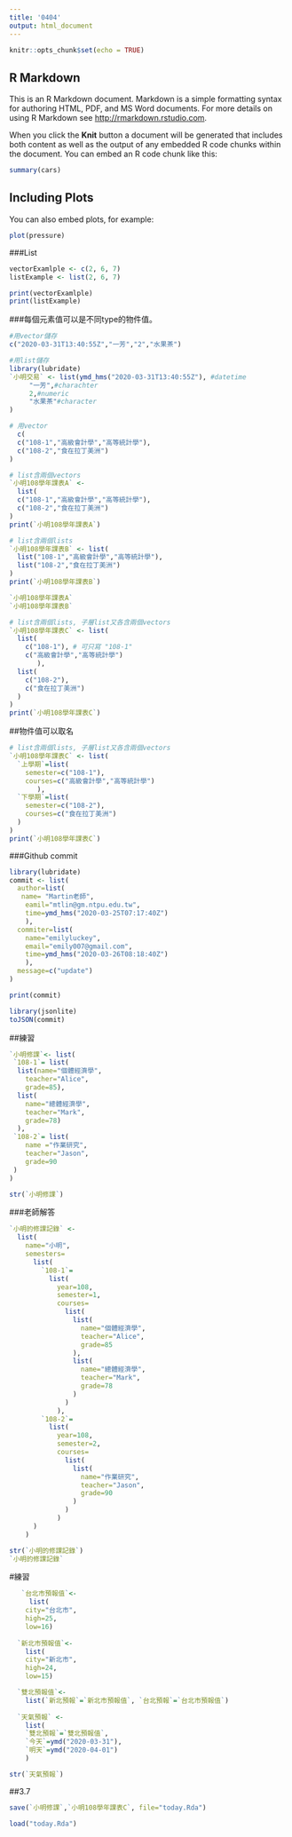```yaml
---
title: '0404'
output: html_document
---
```



```r
knitr::opts_chunk$set(echo = TRUE)
```

## R Markdown

This is an R Markdown document. Markdown is a simple formatting syntax for authoring HTML, PDF, and MS Word documents. For more details on using R Markdown see <http://rmarkdown.rstudio.com>.

When you click the **Knit** button a document will be generated that includes both content as well as the output of any embedded R code chunks within the document. You can embed an R code chunk like this:

```r
summary(cars)
```

## Including Plots

You can also embed plots, for example:

```r
plot(pressure)
```

###List
```r
vectorExamlple <- c(2, 6, 7)
listExample <- list(2, 6, 7)

print(vectorExamlple)
print(listExample)
```

###每個元素值可以是不同type的物件值。
```r
#用vector儲存
c("2020-03-31T13:40:55Z","一芳","2","水果茶")

#用list儲存
library(lubridate)
`小明交易` <- list(ymd_hms("2020-03-31T13:40:55Z"), #datetime
     "一芳",#charachter
     2,#numeric
     "水果茶"#character
)
```

```r
# 用vector
  c(
  c("108-1","高級會計學","高等統計學"),
  c("108-2","食在拉丁美洲")
)
```

```r
# list含兩個vectors
`小明108學年課表A` <- 
  list(
  c("108-1","高級會計學","高等統計學"),
  c("108-2","食在拉丁美洲")
)
print(`小明108學年課表A`)
```

```r
# list含兩個lists
`小明108學年課表B` <- list(
  list("108-1","高級會計學","高等統計學"),
  list("108-2","食在拉丁美洲")
)
print(`小明108學年課表B`)
```

```r
`小明108學年課表A`
`小明108學年課表B`
```

```r
# list含兩個lists, 子層list又各含兩個vectors
`小明108學年課表C` <- list(
  list(
    c("108-1"), # 可只寫 "108-1"
    c("高級會計學","高等統計學")
       ),
  list(
    c("108-2"),
    c("食在拉丁美洲")
  )
)
print(`小明108學年課表C`)
```

##物件值可以取名
```r
# list含兩個lists, 子層list又各含兩個vectors
`小明108學年課表C` <- list(
  `上學期`=list(
    semester=c("108-1"), 
    courses=c("高級會計學","高等統計學")
       ),
  `下學期`=list(
    semester=c("108-2"),
    courses=c("食在拉丁美洲")
  )
)
print(`小明108學年課表C`)
```

###Github commit
```r
library(lubridate)
commit <- list(
  author=list(
   name= "Martin老師",
    eamil="mtlin@gm.ntpu.edu.tw",
    time=ymd_hms("2020-03-25T07:17:40Z")
    ),
  commiter=list(
    name="emilyluckey",
    email="emily007@gmail.com",
    time=ymd_hms("2020-03-26T08:18:40Z")
    ),
  message=c("update")
)
```
```r
print(commit)
```
```r
library(jsonlite) 
toJSON(commit)
```
##練習

```r
`小明修課`<- list(
 `108-1`= list(
  list(name="個體經濟學",
    teacher="Alice",
    grade=85),
  list(
    name="總體經濟學",
    teacher="Mark",
    grade=78)
  ),
 `108-2`= list(
    name ="作業研究",
    teacher="Jason",
    grade=90
 )
)
```

```r
str(`小明修課`)
```
###老師解答
```r
`小明的修課記錄` <- 
  list(
    name="小明",
    semesters=
      list(
        `108-1`=
          list(
            year=108,
            semester=1,
            courses=
              list(
                list(
                  name="個體經濟學",
                  teacher="Alice",
                  grade=85
                ),
                list(
                  name="總體經濟學",
                  teacher="Mark",
                  grade=78
                )
              )
            ),
        `108-2`=
          list(
            year=108,
            semester=2,
            courses=
              list(
                list(
                  name="作業研究",
                  teacher="Jason",
                  grade=90
                )
              )
            )
      ) 
    )
```
```r
str(`小明的修課記錄`)
`小明的修課記錄`
```
#練習
```r
   `台北市預報值`<-
     list(
    city="台北市",
    high=25,
    low=16)
   
  `新北市預報值`<- 
    list(
    city="新北市",
    high=24,
    low=15)

  `雙北預報值`<-
    list(`新北預報`=`新北市預報值`, `台北預報`=`台北市預報值`)
  
  `天氣預報` <- 
    list(
    `雙北預報`=`雙北預報值`, 
    `今天`=ymd("2020-03-31"),
    `明天`=ymd("2020-04-01")
    )
```
```r
str(`天氣預報`)
```






##3.7
```r
save(`小明修課`,`小明108學年課表C`, file="today.Rda")
```
```r
load("today.Rda")
```


